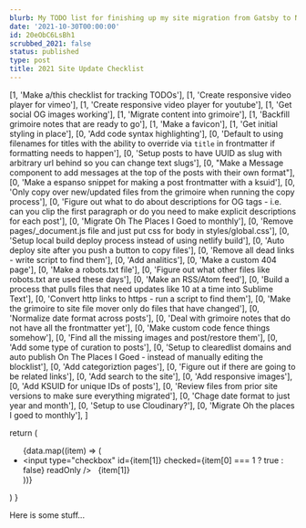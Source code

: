 ```yaml
---
blurb: My TODO list for finishing up my site migration from Gatsby to NextJS.
date: '2021-10-30T00:00:00'
id: 20eObC6LsBh1
scrubbed_2021: false
status: published
type: post
title: 2021 Site Update Checklist
---
```


  [1, 'Make a/this checklist for tracking TODOs'],
  [1, 'Create responsive video player for vimeo'],
  [1, 'Create responsive video player for youtube'],
  [1, 'Get social OG images working'],
  [1, 'Migrate content into grimoire'],
  [1, 'Backfill grimoire notes that are ready to go'],
  [1, 'Make a favicon'],
  [1, 'Get initial styling in place'],
  [0, 'Add code syntax highlighting'],
  [0, 'Default to using filenames for titles with the ability to override via `title` in frontmatter if formatting needs to happen'],
  [0, 'Setup posts to have UUID as slug with arbitrary url behind so you can change text slugs'],
  [0, "Make a Message component to add messages at the top of the posts with their own format"],
  [0, 'Make a espanso snippet for making a post frontmatter with a ksuid'],
  [0, 'Only copy over new/updated files from the grimoire when running the copy process'],
  [0, 'Figure out what to do about descriptions for OG tags - i.e. can you clip the first paragraph or do you need to make explicit descriptions for each post'],
  [0, 'Migrate Oh The Places I Goed to monthly'],
  [0, 'Remove pages/_document.js file and just put css for body in styles/global.css'],
  [0, 'Setup local build deploy process instead of using netlify build'],
  [0, 'Auto deploy site after you push a button to copy files'],
  [0, 'Remove all dead links - write script to find them'],
  [0, 'Add analitics'],
  [0, 'Make a custom 404 page'],
  [0, 'Make a robots.txt file'],
  [0, 'Figure out what other files like robots.txt are used these days'],
  [0, 'Make an RSS/Atom feed'],
  [0, 'Build a process that pulls files that need updates like 10 at a time into Sublime Text'],
  [0, 'Convert http links to https - run a script to find them'],
  [0, 'Make the grimoire to site file mover only do files that have changed'],
  [0, 'Normalize date format across posts'],
  [0, 'Deal with grimoire notes that do not have all the frontmatter yet'],
  [0, 'Make custom code fence things somehow'],
  [0, 'Find all the missing images and post/restore them'],
  [0, 'Add some type of curation to posts'], 
  [0, 'Setup to clearedlist domains and auto publish On The Places I Goed - instead of manually editing the blocklist'], 
  [0, 'Add categoriztion pages'],
  [0, 'Figure out if there are going to be related links'], 
  [0, 'Add search to the site'],
  [0, 'Add responsive images'],
  [0, 'Add KSUID for unique IDs of posts'],
  [0, 'Review files from prior site versions to make sure everything migrated'],
  [0, 'Chage date format to just year and month'],
  [0, 'Setup to use Cloudinary?'],
  [0, 'Migrate Oh the places I goed to monthly'],
]

  return (
    <ul>
      {data.map((item) => (
        <li key={item}>
          <input
            type="checkbox"
            id={item[1]}
            checked={item[0] === 1 ? true : false}
            readOnly
          />
          <label htmlFor={item[1]}>&nbsp;&nbsp;{item[1]}</label>
        </li>
      ))}
    </ul>
  )
}

Here is some stuff...

<LocalChecklist data={listData} />
